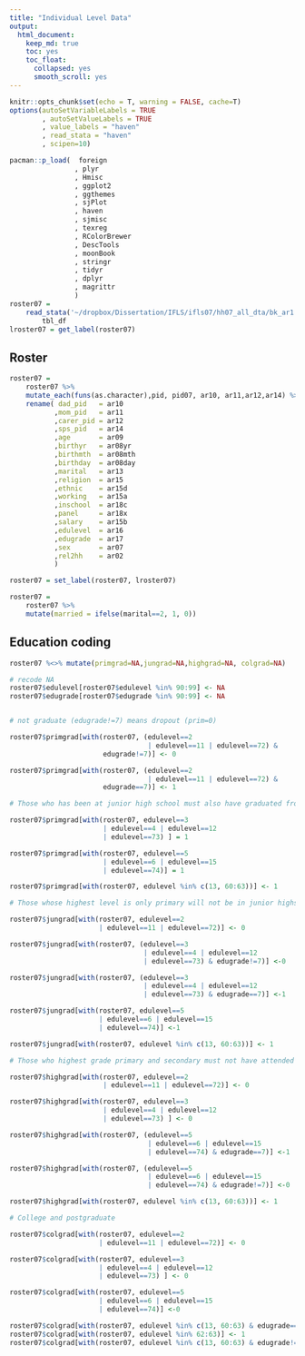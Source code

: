 ```yaml
---
title: "Individual Level Data"
output:
  html_document:
    keep_md: true
    toc: yes
    toc_float:
      collapsed: yes
      smooth_scroll: yes 
---
```


  <!-- <script language="javascript">                                  -->
  <!--   function toggle(num) {                                        -->
  <!--       var ele = document.getElementById("toggleText" + num);    -->
  <!--       var text = document.getElementById("displayText" + num);  -->
  <!--       if(ele.style.display == "block") {                        -->
  <!--           ele.style.display = "none";                           -->
  <!--           text.innerHTML = "show";                              -->
  <!--       }                                                         -->
  <!--       else {                                                    -->
  <!--           ele.style.display = "block";                          -->
  <!--           text.innerHTML = "hide";                              -->
  <!--       }                                                         -->
  <!--   }                                                             -->
  <!-- </script>                                                       -->


  <!--  <a id="displayText" href="javascript:toggle(1);">Show code</a> -->
  <!--  <div id="toggleText1" style="display: none">                   -->

```r
knitr::opts_chunk$set(echo = T, warning = FALSE, cache=T)
options(autoSetVariableLabels = TRUE
        , autoSetValueLabels = TRUE
        , value_labels = "haven"
        , read_stata = "haven"
        , scipen=10)

pacman::p_load(  foreign
                , plyr
                , Hmisc
                , ggplot2
                , ggthemes
                , sjPlot
                , haven
                , sjmisc
                , texreg
                , RColorBrewer
                , DescTools
                , moonBook
                , stringr
                , tidyr
                , dplyr
                , magrittr
                )
roster07 = 
    read_stata('~/dropbox/Dissertation/IFLS/ifls07/hh07_all_dta/bk_ar1.dta') %>%  
        tbl_df
lroster07 = get_label(roster07)
```

## Roster

```r
roster07 =
    roster07 %>%
    mutate_each(funs(as.character),pid, pid07, ar10, ar11,ar12,ar14) %>%
    rename( dad_pid   = ar10
           ,mom_pid   = ar11
           ,carer_pid = ar12
           ,sps_pid   = ar14
           ,age       = ar09
           ,birthyr   = ar08yr
           ,birthmth  = ar08mth
           ,birthday  = ar08day
           ,marital   = ar13
           ,religion  = ar15
           ,ethnic    = ar15d
           ,working   = ar15a
           ,inschool  = ar18c
           ,panel     = ar18x
           ,salary    = ar15b
           ,edulevel  = ar16
           ,edugrade  = ar17
           ,sex       = ar07
           ,rel2hh    = ar02
           )

roster07 = set_label(roster07, lroster07)

roster07 =
    roster07 %>%
    mutate(married = ifelse(marital==2, 1, 0))
```


## Education coding

```r
roster07 %<>% mutate(primgrad=NA,jungrad=NA,highgrad=NA, colgrad=NA)

# recode NA
roster07$edulevel[roster07$edulevel %in% 90:99] <- NA
roster07$edugrade[roster07$edugrade %in% 90:99] <- NA


# not graduate (edugrade!=7) means dropout (prim=0)

roster07$primgrad[with(roster07, (edulevel==2
                                  | edulevel==11 | edulevel==72) &
                       edugrade!=7)] <- 0

roster07$primgrad[with(roster07, (edulevel==2
                                  | edulevel==11 | edulevel==72) &
                       edugrade==7)] <- 1

# Those who has been at junior high school must also have graduated from primary school

roster07$primgrad[with(roster07, edulevel==3
                       | edulevel==4 | edulevel==12
                       | edulevel==73) ] = 1

roster07$primgrad[with(roster07, edulevel==5
                       | edulevel==6 | edulevel==15
                       | edulevel==74)] = 1

roster07$primgrad[with(roster07, edulevel %in% c(13, 60:63))] <- 1

# Those whose highest level is only primary will not be in junior highschool

roster07$jungrad[with(roster07, edulevel==2
                      | edulevel==11 | edulevel==72)] <- 0

roster07$jungrad[with(roster07, (edulevel==3
                                 | edulevel==4 | edulevel==12
                                 | edulevel==73) & edugrade!=7)] <-0

roster07$jungrad[with(roster07, (edulevel==3
                                 | edulevel==4 | edulevel==12
                                 | edulevel==73) & edugrade==7)] <-1

roster07$jungrad[with(roster07, edulevel==5
                      | edulevel==6 | edulevel==15
                      | edulevel==74)] <-1

roster07$jungrad[with(roster07, edulevel %in% c(13, 60:63))] <- 1

# Those who highest grade primary and secondary must not have attended high school

roster07$highgrad[with(roster07, edulevel==2
                       | edulevel==11 | edulevel==72)] <- 0

roster07$highgrad[with(roster07, edulevel==3
                       | edulevel==4 | edulevel==12
                       | edulevel==73) ] <- 0

roster07$highgrad[with(roster07, (edulevel==5
                                  | edulevel==6 | edulevel==15
                                  | edulevel==74) & edugrade==7)] <-1

roster07$highgrad[with(roster07, (edulevel==5
                                  | edulevel==6 | edulevel==15
                                  | edulevel==74) & edugrade!=7)] <-0

roster07$highgrad[with(roster07, edulevel %in% c(13, 60:63))] <- 1

# College and postgraduate

roster07$colgrad[with(roster07, edulevel==2
                      | edulevel==11 | edulevel==72)] <- 0

roster07$colgrad[with(roster07, edulevel==3
                      | edulevel==4 | edulevel==12
                      | edulevel==73) ] <- 0

roster07$colgrad[with(roster07, edulevel==5
                      | edulevel==6 | edulevel==15
                      | edulevel==74)] <-0

roster07$colgrad[with(roster07, edulevel %in% c(13, 60:63) & edugrade==7)] <- 1
roster07$colgrad[with(roster07, edulevel %in% 62:63)] <- 1
roster07$colgrad[with(roster07, edulevel %in% c(13, 60:63) & edugrade!=7)] <- 0
```
